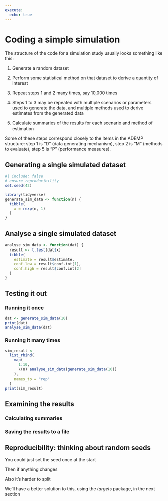 ```yaml
---
execute: 
  echo: true
---
```


# Coding a simple simulation

The structure of the code for a simulation study usually looks something like this:

1. Generate a random dataset

2. Perform some statistical method on that dataset to derive a quantity of interest

3. Repeat steps 1 and 2 many times, say 10,000 times

4. Steps 1 to 3 may be repeated with multiple scenarios or parameters used to generate the data, and multiple methods used to derive estimates from the generated data

5. Calculate summaries of the results for each scenario and method of estimation

Some of these steps correspond closely to the items in the ADEMP structure: step 1 is "D" (data generating mechanism), step 2 is "M" (methods to evaluate), step 5 is "P" (performance measures).

## Generating a single simulated dataset

```r
#| include: false
# ensure reproducibility
set.seed(42)
```

```r
library(tidyverse)
generate_sim_data <- function(n) {
  tibble(
    x = rexp(n, 1)
  )
}
```

## Analyse a single simulated dataset

```r
analyse_sim_data <- function(dat) {
  result <- t.test(dat$x)
  tibble(
    estimate = result$estimate,
    conf.low = result$conf.int[1],
    conf.high = result$conf.int[2]
  )
}
```

## Testing it out

### Running it once

```r
dat <- generate_sim_data(10)
print(dat)
analyse_sim_data(dat)
```

### Running it many times


```r
sim_result <- 
  list_rbind(
    map(
      1:10, 
      \(n) analyse_sim_data(generate_sim_data(10))
    ),
    names_to = "rep"
  )
print(sim_result)
```

## Examining the results

### Calculating summaries

### Saving the results to a file

## Reproducibility: thinking about random seeds

You could just set the seed once at the start

Then if anything changes

Also it's harder to split

We'll have a better solution to this, using the *targets* package, in the next section
